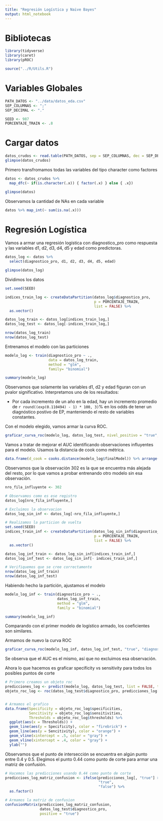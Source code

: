 ```yaml
---
title: "Regresión Logística y Naive Bayes"
output: html_notebook
---
```


# Bibliotecas

```r
library(tidyverse)
library(caret)
library(pROC)

source("../R/Utils.R")
```

# Variables Globales

```r
PATH_DATOS <- "../data/datos_eda.csv"
SEP_COLUMNAS <- ";"
SEP_DECIMAL <- "."

SEED <- 987
PORCENTAJE_TRAIN <- .8
```

# Cargar datos

```r
datos_crudos <- read.table(PATH_DATOS, sep = SEP_COLUMNAS, dec = SEP_DECIMAL, header = TRUE)
glimpse(datos_crudos)
```

Primero transfromamos todas las variables del tipo character como factores

```r

datos <- datos_crudos %>% 
  map_dfc(~ if(is.character(.x)) { factor(.x) } else { .x})

glimpse(datos)

```

Observamos la cantidad de NAs en cada variable

```r
datos %>% map_int(~ sum(is.na(.x)))
```
# Regresión Logística

Vamos a armar una regresión logística con diagnostico_pro como respuesta y las variables d1, d2, d3, d4, d5 y edad como predictoras.

```r
datos_log <- datos %>%
  select(diagnostico_pro, d1, d2, d3, d4, d5, edad)

glimpse(datos_log)
```
Dividimos los datos

```r
set.seed(SEED)

indices_train_log <- createDataPartition(datos_log$diagnostico_pro, 
                                         p = PORCENTAJE_TRAIN, 
                                         list = FALSE) %>% 
  as.vector()

datos_log_train <- datos_log[indices_train_log,]
datos_log_test <- datos_log[-indices_train_log,]

nrow(datos_log_train)
nrow(datos_log_test)
```
Entrenamos el modelo con las particiones

```r
modelo_log <- train(diagnostico_pro ~ .,
                    data = datos_log_train,
                    method = "glm",
                    family= "binomial")

summary(modelo_log)
```

Observamos que solamente las variables d1, d2 y edad figuran con un pvalor significativo. Interpretamos uno de los resultados:

  * Por cada incremento de un año en la edad, hay un incremento promedio de `r round((exp(0.110494) - 1) * 100, 3)`% en los odds de tener un diagnóstico postivo de EP, manteniendo el resto de variables constantes.
  
Con el modelo elegido, vamos armar la curva ROC.

```r
graficar_curva_roc(modelo_log, datos_log_test, nivel_positivo = "true", var_respuesta = "diagnostico_pro")
```

Vamos a tratar de mejorar el AUC identificando observaciones influyentes para el modelo. Usamos la distancia de cook como métrica.


```r
data.frame(d_cook = cooks.distance(modelo_log$finalModel)) %>% arrange(- d_cook)
```

Observamos que la observación 302 es la que se encuentra más alejada del resto, por lo que vamos a probar entrenando otro modelo sin esa observación. 

```r
nro_fila_influyente <- 302

# Observamos como es ese registro
datos_log[nro_fila_influyente,]

# Excluimos la observacion
datos_log_sin_inf <- datos_log[-nro_fila_influyente,]

# Realizamos la particion de vuelta
set.seed(SEED)
indices_train_inf <- createDataPartition(datos_log_sin_inf$diagnostico_pro, 
                                         p = PORCENTAJE_TRAIN, 
                                         list = FALSE) %>% 
  as.vector()

datos_log_inf_train <- datos_log_sin_inf[indices_train_inf,]
datos_log_inf_test <- datos_log_sin_inf[- indices_train_inf,]

# Verifiquemos que se cree correctamente
nrow(datos_log_inf_train)
nrow(datos_log_inf_test)

```

Habiendo hecho la partición, ajustamos el modelo

```r
modelo_log_inf <- train(diagnostico_pro ~ .,
                        datos_log_inf_train,
                        method = "glm",
                        family = "binomial")

summary(modelo_log_inf)
```

Comparando con el primer modelo de logístico armado, los coeficientes son similares.

Armamos de nuevo la curva ROC

```r
graficar_curva_roc(modelo_log_inf, datos_log_inf_test, "true", "diagnostico_pro")
```

Se observa que el AUC es el mismo, así que no excluimos esa observación. 

Ahora lo que hacemos es graficar specificity vs sensitivity para todos los posibles puntos de corte

```r
# Primero creamos un objeto roc
predicciones_log <- predict(modelo_log, datos_log_test, list = FALSE, type = "prob")
objeto_roc_log <- roc(datos_log_test$diagnostico_pro, predicciones_log[, "true"])


# Armamos el grafico
data.frame(Specificity = objeto_roc_log$specificities,
           Sencitivity = objeto_roc_log$sensitivities,
           Thresholds = objeto_roc_log$thresholds) %>% 
  ggplot(aes(x = Thresholds)) +
  geom_line(aes(y = Specificity), color = "firebrick") +
  geom_line(aes(y = Sencitivity), color = "orange") + 
  geom_vline(xintercept = .5, color = "gray") +
  geom_vline(xintercept = .4, color = "gray") +
  ylab("")
```
Observamos que el punto de intersección se encuentra en algún punto entre 0.4 y 0.5. Elegimos el punto 0.44 como punto de corte para armar una matriz de confusión.

```r

# Hacemos las predicciones usando 0.44 como punto de corte
prediccioes_log_matriz_confusion <- ifelse(predicciones_log[, "true"] >= 0.44,
                                           "true",
                                           "false") %>%
  as.factor()

# Armamos la matriz de confusion
confusionMatrix(prediccioes_log_matriz_confusion, 
                datos_log_test$diagnostico_pro, 
                positive = "true")

```


